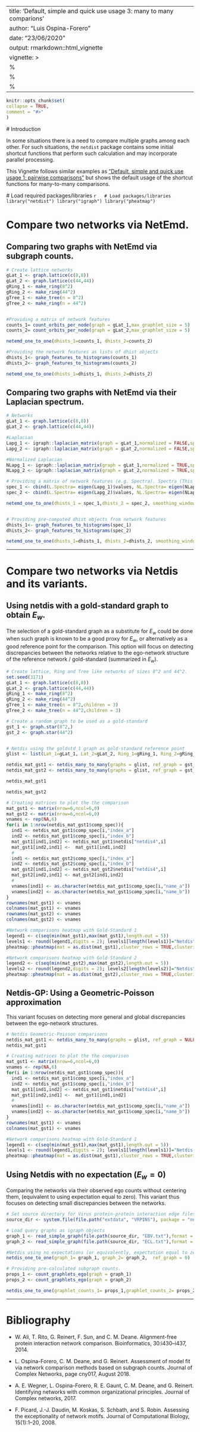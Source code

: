 ---
title: 'Default, simple and quick use usage 3: many to many comparions'
author: "Luis Ospina-Forero"
date: "23/06/2020"
output: rmarkdown::html_vignette
vignette: >
%\VignetteIndexEntry{ManyToMany}
  %\VignetteEngine{knitr::rmarkdown}
  %\VignetteEncoding{UTF-8}
  ---
  
  ```r
  knitr::opts_chunk$set(
  collapse = TRUE,
  comment = "#>"
  )
  ```
  
  # Introduction
  
  In some situations there is a need to compare multiple graphs among each other. For such situations, the `netdist` package contains some initial shortcut functions that perform such calculation and may incorporate parallel processing. 
  
  This Vignette follows similar examples as ["Default, simple and quick use usage 1: pairwise comparisons"](default_pairwise_usage.html) but shows the default usage of the shortcut functions for many-to-many comparisons.
  
  # Load required packages/libraries
  ```r
  # Load packages/libraries
library("netdist")
library("igraph")
library("pheatmap")
```

# Compare two networks via NetEmd.

## Comparing two graphs with NetEmd via subgraph counts.
```r
# Create lattice networks
gLat_1 <- graph.lattice(c(8,8)) 
gLat_2 <- graph.lattice(c(44,44))  
gRing_1 <- make_ring(8^2) 
gRing_2 <- make_ring(44^2)
gTree_1 <- make_tree(n = 8^2) 
gTree_2 <- make_ring(n = 44^2)


#Providing a matrix of network features
counts_1= count_orbits_per_node(graph = gLat_1,max_graphlet_size = 5)
counts_2= count_orbits_per_node(graph = gLat_2,max_graphlet_size = 5)

netemd_one_to_one(dhists_1=counts_1, dhists_2=counts_2)

#Providing the network features as lists of dhist objects
dhists_1<- graph_features_to_histograms(counts_1)
dhists_2<- graph_features_to_histograms(counts_2)

netemd_one_to_one(dhists_1=dhists_1, dhists_2=dhists_2)
```

## Comparing two graphs with NetEmd via their Laplacian spectrum.
```r
# Networks
gLat_1 <- graph.lattice(c(8,8)) 
gLat_2 <- graph.lattice(c(44,44))  

#Laplacian
Lapg_1 <- igraph::laplacian_matrix(graph = gLat_1,normalized = FALSE,sparse = FALSE)
Lapg_2 <- igraph::laplacian_matrix(graph = gLat_2,normalized = FALSE,sparse = FALSE)

#Normalized Laplacian
NLapg_1 <- igraph::laplacian_matrix(graph = gLat_1,normalized = TRUE,sparse = FALSE)
NLapg_2 <- igraph::laplacian_matrix(graph = gLat_2,normalized = TRUE,sparse = FALSE)

# Providing a matrix of network features (e.g. Spectra). Spectra (This may take a couple of minutes).
spec_1 <- cbind(L.Spectra= eigen(Lapg_1)$values, NL.Spectra= eigen(NLapg_1)$values) 
spec_2 <- cbind(L.Spectra= eigen(Lapg_2)$values, NL.Spectra= eigen(NLapg_2)$values) 

netemd_one_to_one(dhists_1 = spec_1,dhists_2 = spec_2, smoothing_window_width = 0)


# Providing pre-computed dhist objects from network features
dhists_1<- graph_features_to_histograms(spec_1)
dhists_2<- graph_features_to_histograms(spec_2)

netemd_one_to_one(dhists_1=dhists_1, dhists_2=dhists_2, smoothing_window_width = 0)
```
-------------------------

# Compare two networks via Netdis and its variants.

## Using netdis with a gold-standard graph to obtain $E_w$.
The selection of a gold-standard graph as a substitute for $E_w$ could be done when such graph is known to be a good proxy for $E_w$, or alternatively as a good reference point for the comparison. This option will focus on detecting discrepancies between the networks relative to the ego-network structure of the reference network / gold-standard (summarized in $E_w$).

```r
# Create lattice, Ring and Tree like networks of sizes 8^2 and 44^2.
set.seed(3171)
gLat_1 <- graph.lattice(c(8,8)) 
gLat_2 <- graph.lattice(c(44,44))  
gRing_1 <- make_ring(8^2) 
gRing_2 <- make_ring(44^2)
gTree_1 <- make_tree(n = 8^2,children = 3) 
gTree_2 <- make_tree(n = 44^2,children = 3)

# Create a random graph to be used as a gold-standard
gst_1 <- graph.star(8^2,)
gst_2 <- graph.star(44^2)


# Netdis using the goldstd_1 graph as gold-standard reference point
glist <- list(Lat_1=gLat_1, Lat_2=gLat_2, Ring_1=gRing_1, Ring_2=gRing_1, Tree_1=gTree_1, Tree_2=gTree_2)

netdis_mat_gst1 <- netdis_many_to_many(graphs = glist, ref_graph = gst_1)
netdis_mat_gst2 <- netdis_many_to_many(graphs = glist, ref_graph = gst_2)

netdis_mat_gst1

netdis_mat_gst2
```

```r
# Creating matrices to plot the the comparison
mat_gst1 <- matrix(nrow=6,ncol=6,0)
mat_gst2 <- matrix(nrow=6,ncol=6,0)
vnames <- rep(NA,6)
for(i in 1:nrow(netdis_mat_gst1$comp_spec)){
  ind1 <- netdis_mat_gst1$comp_spec[i,"index_a"]
  ind2 <- netdis_mat_gst1$comp_spec[i,"index_b"]
  mat_gst1[ind1,ind2] <- netdis_mat_gst1$netdis["netdis4",i]
  mat_gst1[ind2,ind1] <-  mat_gst1[ind1,ind2]
  #
  ind1 <- netdis_mat_gst2$comp_spec[i,"index_a"]
  ind2 <- netdis_mat_gst2$comp_spec[i,"index_b"]
  mat_gst2[ind1,ind2] <- netdis_mat_gst2$netdis["netdis4",i]
  mat_gst2[ind2,ind1] <- mat_gst2[ind1,ind2]
  #
  vnames[ind1] <- as.character(netdis_mat_gst1$comp_spec[i,"name_a"])
  vnames[ind2] <- as.character(netdis_mat_gst1$comp_spec[i,"name_b"])
}
rownames(mat_gst1) <- vnames
colnames(mat_gst1) <- vnames
rownames(mat_gst2) <- vnames
colnames(mat_gst2) <- vnames

#Network comparisons heatmap with Gold-Standard 1 
legend1 <- c(seq(min(mat_gst1),max(mat_gst1),length.out = 5))
levels1 <- round(legend1,digits = 2); levels1[length(levels1)]="Netdis"
pheatmap::pheatmap(mat = as.dist(mat_gst1),cluster_rows = TRUE,clustering_method = "average",angle_col=45,main = "Netdis GoldStd-1",treeheight_row = 80,labels_row = vnames,labels_col = vnames,display_numbers = TRUE,legend_breaks = legend1,legend_labels = levels1)

#Network comparisons heatmap with Gold-Standard 2
legend2 <- c(seq(min(mat_gst2),max(mat_gst2),length.out = 5))
levels2 <- round(legend2,digits = 2); levels2[length(levels2)]="Netdis"
pheatmap::pheatmap(mat = as.dist(mat_gst2),cluster_rows = TRUE,clustering_method = "average",angle_col=45,main = "Netdis GoldStd-1",treeheight_row = 80,labels_row = vnames,labels_col = vnames,display_numbers = TRUE,legend_breaks = legend2,legend_labels = levels2)
```


## Netdis-GP: Using a Geometric-Poisson approximation

This variant focuses on detecting more general and global discrepancies between the ego-network structures.

```r
# Netdis Geometric-Poisson comparisons
netdis_mat_gst1 <- netdis_many_to_many(graphs = glist, ref_graph = NULL)
netdis_mat_gst1
```

```r
# Creating matrices to plot the the comparison
mat_gst1 <- matrix(nrow=6,ncol=6,0)
vnames <- rep(NA,6)
for(i in 1:nrow(netdis_mat_gst1$comp_spec)){
  ind1 <- netdis_mat_gst1$comp_spec[i,"index_a"]
  ind2 <- netdis_mat_gst1$comp_spec[i,"index_b"]
  mat_gst1[ind1,ind2] <- netdis_mat_gst1$netdis["netdis4",i]
  mat_gst1[ind2,ind1] <-  mat_gst1[ind1,ind2]
  #
  vnames[ind1] <- as.character(netdis_mat_gst1$comp_spec[i,"name_a"])
  vnames[ind2] <- as.character(netdis_mat_gst1$comp_spec[i,"name_b"])
}
rownames(mat_gst1) <- vnames
colnames(mat_gst1) <- vnames

#Network comparisons heatmap with Gold-Standard 1 
legend1 <- c(seq(min(mat_gst1),max(mat_gst1),length.out = 5))
levels1 <- round(legend1,digits = 2); levels1[length(levels1)]="Netdis-GP"
pheatmap::pheatmap(mat = as.dist(mat_gst1),cluster_rows = TRUE,clustering_method = "average",angle_col=45,main = "Netdis GoldStd-1",treeheight_row = 80,labels_row = vnames,labels_col = vnames,display_numbers = TRUE,legend_breaks = legend1,legend_labels = levels1)
```

## Using Netdis with no expectation ($E_w=0$)
Comparing the networks via their observed ego counts without centering them, (equivalent to using expectation equal to zero). This variant thus focuses on detecting small discrepancies between the networks.


```r
# Set source directory for Virus protein-protein interaction edge files stored in the netdist package.
source_dir <- system.file(file.path("extdata", "VRPINS"), package = "netdist")

# Load query graphs as igraph objects
graph_1 <- read_simple_graph(file.path(source_dir, "EBV.txt"),format = "ncol")
graph_2 <- read_simple_graph(file.path(source_dir, "ECL.txt"),format = "ncol")

#Netdis using no expectations (or equivalently, expectation equal to zero).
netdis_one_to_one(graph_1= graph_1, graph_2= graph_2,  ref_graph = 0)

# Providing pre-calculated subgraph counts.
props_1 <- count_graphlets_ego(graph = graph_1)
props_2 <- count_graphlets_ego(graph = graph_2)

netdis_one_to_one(graphlet_counts_1= props_1,graphlet_counts_2= props_2, ref_graph = 0)  
```

-------------------------


# Bibliography

* W. Ali, T. Rito, G. Reinert, F. Sun, and C. M. Deane. Alignment-free protein interaction network comparison. Bioinformatics, 30:i430–i437, 2014.

* L. Ospina-Forero, C. M. Deane, and G. Reinert. Assessment of model fit via network comparison methods based on subgraph counts. Journal of Complex Networks, page cny017, August 2018.

* A. E. Wegner, L. Ospina-Forero, R. E. Gaunt, C. M. Deane, and G. Reinert. Identifying networks with common organizational principles. Journal of Complex networks, 2017.

* F. Picard, J.-J. Daudin, M. Koskas, S. Schbath, and S. Robin. Assessing the exceptionality of network motifs. Journal of Computational Biology, 15(1):1–20, 2008.